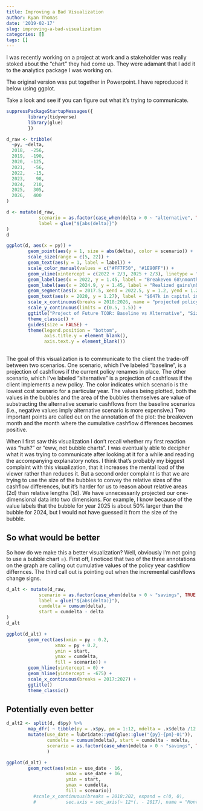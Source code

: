 ```yaml
---
title: Improving a Bad Visualization
author: Ryan Thomas
date: '2019-02-17'
slug: improving-a-bad-visualization
categories: []
tags: []
---
```



I was recently working on a project at work and a stakeholder was really stoked about the
"chart" they had come up. They were adamant that I add it to the analytics package I was working on.

The original version was put together in Powerpoint. I have reproduced it below using
ggplot. 


Take a look and see if you can figure out what it's trying to communicate.

```r
suppressPackageStartupMessages({
        library(tidyverse)
        library(glue)
        })

d_raw <- tribble(
  ~py, ~delta,
  2018,  -256,
  2019,  -190,
  2020,  -125,
  2021,   -56,
  2022,   -15,
  2023,    98,
  2024,   210,
  2025,   305,
  2026,   400
)

d <- mutate(d_raw, 
            scenario = as.factor(case_when(delta > 0 ~ "alternative", TRUE ~ "baseline")),
            label = glue("${abs(delta)}")
)
d
```

```r
ggplot(d, aes(x = py)) + 
        geom_point(aes(y = 1, size = abs(delta), color = scenario)) +
        scale_size(range = c(5, 22)) +
        geom_text(aes(y = 1, label = label)) + 
        scale_color_manual(values = c("#FF7F50", "#1E90FF")) +
        geom_vline(xintercept = c(2022 + 2/3, 2025 + 2/3), linetype = "dashed") +
        geom_label(aes(x = 2022, y = 1.45, label = "Breakeven 68\nmonths")) +
        geom_label(aes(x = 2024.9, y = 1.45, label = "Realized gains\nbegin month 104")) +
        geom_segment(aes(x = 2017.5, xend = 2022.5, y = 1.2, yend = 1.2), color = "blue") +
        geom_text(aes(x = 2020, y = 1.27), label = "$647k in capital invesment in the first\n68  months needed to generate returns") +
        scale_x_continuous(breaks = 2018:2026, name = "projected policy year") +
        scale_y_continuous(limits = c(0.5, 1.5)) +
        ggtitle("Project of Future TCOR: Baseline vs Alternative", "Size of circle represents annual TCOR delta between baseline scenario and alternative scenario") +
        theme_classic() +
        guides(size = FALSE) +
        theme(legend.position = "bottom", 
              axis.title.y = element_blank(), 
              axis.text.y = element_blank())
        
```

The goal of this visualization is to communicate to the client the trade-off between two scenarios. One scenario, which I've labeled "baseline", is a projection of cashflows if the current policy renames in place. The other scenario, which I've labeled "alternative" is a projection of cashflows if the client implements a new policy. The color indicates which scenario is the lowest cost scenario for a particular year. The values being plotted, both the values in the bubbles and the area of the bubbles themselves are value of substracting the alternative scenario cashflows from the baseline scenarios (i.e., negative values imply alternative scenario is more expensive.) Two important points are called out on the annotation of the plot: the breakeven month and the month where the cumulative cashflow differences becomes positive.

When I first saw this visualization I don't recall whether my first reaction was "huh?" or "eww, not bubble charts". I was eventually able to decipher what it was trying to communicate after looking at it for a while and reading the accompanying explanatory notes. I think that's probably my biggest complaint with this visualization, that it increases the mental load of the viewer rather than reduces it. But a second order complaint is that we are trying to use the size of the bubbles to convey the relative sizes of the cashflow differences, but it's harder for us to reason about relative areas (2d) than relative lengths (1d). We have unnecessarily projected our one-dimensional data into two dimensions. For example, I know because of the value labels that the bubble for year 2025 is about 50% larger than the bubble for 2024, but I would not have guessed it from the size of the bubble.

## So what would be better

So how do we make this a better visualization? Well, obviously I'm not going to use a bubble chart =). First off, I noticed that two of the three annotations on the graph are calling out cumulative values of the policy year cashflow differnces. The third call out is pointing out when the incremental cashflows change signs.

```r
d_alt <- mutate(d_raw, 
            scenario = as.factor(case_when(delta > 0 ~ "savings", TRUE ~ "cost")),
            label = glue("${abs(delta)}"),
            cumdelta = cumsum(delta),
            start = cumdelta - delta
)
d_alt
```

```r
ggplot(d_alt) +
        geom_rect(aes(xmin = py - 0.2, 
                  xmax = py + 0.2, 
                  ymin = start, 
                  ymax = cumdelta,
                  fill = scenario)) +
        geom_hline(yintercept = 0) +
        geom_hline(yintercept = -675) +
        scale_x_continuous(breaks = 2017:2027) +
        ggtitle()
        theme_classic()
```

## Potentially even better

```r

d_alt2 <- split(d, d$py) %>%
        map_dfr( ~ tibble(py = .x$py, pm = 1:12, mdelta = .x$delta /12 * 1:12)) %>%
        mutate(use_date = lubridate::ymd(glue::glue("{py}-{pm}-01")),
               cumdelta = cumsum(mdelta), start = cumdelta - mdelta,
               scenario = as.factor(case_when(mdelta > 0 ~ "savings", TRUE ~ "costs"))
               )
```


```r
ggplot(d_alt) + 
        geom_rect(aes(xmin = use_date - 16, 
                      xmax = use_date + 16, 
                      ymin = start, 
                      ymax = cumdelta,
                      fill = scenario))
          #scale_x_continuous(breaks = 2018:202, expand = c(0, 0),
          #           sec.axis = sec_axis(~ 12*(. - 2017), name = "Months into Future", breaks = 12*(1:9))) 
```

